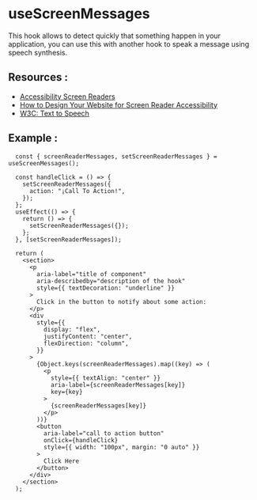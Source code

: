 
<Meta of={ScreenMessages} />

# **useScreenMessages**

This hook allows to detect quickly that something happen in your application, you can use this with another hook to speak a message using speech synthesis.

## **Resources** :

- [Accessibility Screen Readers](https://www.w3schools.com/accessibility/accessibility_screen_readers.php)
- [How to Design Your Website for Screen Reader Accessibility](https://blog.hubspot.com/website/screen-reader-accessibility)
- [W3C: Text to Speech ](https://www.w3.org/WAI/perspective-videos/speech/)

## **Example** :

```tsx
  const { screenReaderMessages, setScreenReaderMessages } = useScreenMessages();

  const handleClick = () => {
    setScreenReaderMessages({
      action: "¡Call To Action!",
    });
  };
  useEffect(() => {
    return () => {
      setScreenReaderMessages({});
    };
  }, [setScreenReaderMessages]);

  return (
    <section>
      <p
        aria-label="title of component"
        aria-describedby="description of the hook"
        style={{ textDecoration: "underline" }}
      >
        Click in the button to notify about some action:
      </p>
      <div
        style={{
          display: "flex",
          justifyContent: "center",
          flexDirection: "column",
        }}
      >
        {Object.keys(screenReaderMessages).map((key) => (
          <p
            style={{ textAlign: "center" }}
            aria-label={screenReaderMessages[key]}
            key={key}
          >
            {screenReaderMessages[key]}
          </p>
        ))}
        <button
          aria-label="call to action button"
          onClick={handleClick}
          style={{ width: "100px", margin: "0 auto" }}
        >
          Click Here
        </button>
      </div>
    </section>
  );
```